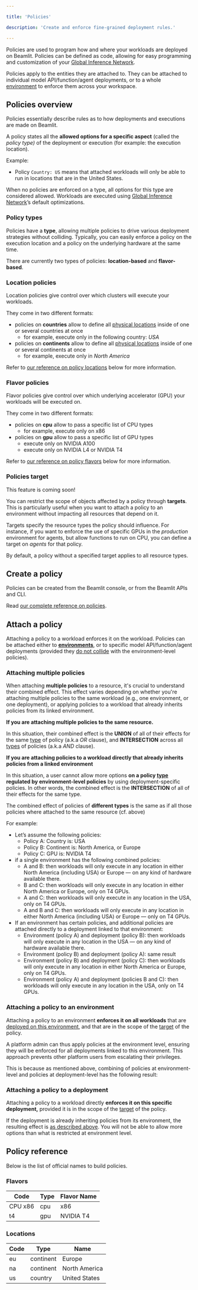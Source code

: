 ```yaml
---

title: 'Policies'

description: 'Create and enforce fine-grained deployment rules.'

---
```


Policies are used to program how and where your workloads are deployed on Beamlit. Policies can be defined as code, allowing for easy programming and customization of your [Global Inference Network](../Models/Global-Inference-Network).

Policies apply to the entities they are attached to. They can be attached to individual model API/function/agent deployments, or to a whole [environment](Environments) to enforce them across your workspace.

## Policies overview

Policies essentially describe rules as to how deployments and executions are made on Beamlit. 

A policy states all the **allowed options for a specific aspect** (called the *policy type)* of the deployment or execution (for example: the execution location). 

Example:

- Policy `Country: US` means that attached workloads will only be able to run in locations that are in the United States.

When no policies are enforced on a type, all options for this type are considered allowed. Workloads are executed using [Global Inference Network](../Models/Global-Inference-Network)’s default optimizations.

### Policy types

Policies have a **type**, allowing multiple policies to drive various deployment strategies without colliding. Typically, you can easily enforce a policy on the execution location and a policy on the underlying hardware at the same time.

There are currently two types of policies: **location-based** and **flavor-based**.

### Location policies

Location policies give control over which clusters will execute your workloads.

They come in two different formats: 

- policies on **countries** allow to define all [physical locations](Policies) inside of one or several countries at once
    - for example, execute only in the following country: *USA*
- policies on **continents** allow to define all [physical locations](Policies) inside of one or several continents at once
    - for example, execute only in *North America*

Refer to [our reference on policy locations](Policies) below for more information.

### Flavor policies

Flavor policies give control over which underlying accelerator (GPU) your workloads will be executed on. 

They come in two different formats:

- policies on **cpu** allow to pass a specific list of CPU types
    - for example, execute only on x86
- policies on **gpu** allow to pass a specific list of GPU types
    - execute only on NVIDIA A100
    - execute only on NVIDIA L4 or NVIDIA T4

Refer to [our reference on policy flavors](Policies) below for more information.

### Policies target

<Note>This feature is coming soon!</Note>

You can restrict the scope of objects affected by a policy through **targets**. This is particularly useful when you want to attach a policy to an environment without impacting all resources that depend on it.

Targets specify the resource types the policy should influence. For instance, if you want to enforce the use of specific GPUs in the *production* environment for agents, but allow functions to run on CPU, you can define a target on *agents* for that policy.

By default, a policy without a specified target applies to all resource types.

## Create a policy

Policies can be created from the Beamlit console, or from the Beamlit APIs and CLI.

Read [our complete reference on policies](https://docs.beamlit.com/api-reference/policies/create-or-update-policy).

## Attach a policy

Attaching a policy to a workload enforces it on the workload. Policies can be attached either to [**environments**](Environments%2013847e47b1ea81ac9677d81f847741bd), or to specific model API/function/agent deployments (provided they [do not collide](Policies) with the environment-level policies).

### Attaching multiple policies

When attaching **multiple policies** to a resource, it's crucial to understand their combined effect. This effect varies depending on whether you're attaching multiple policies to the same workload (e.g., one environment, or one deployment), or applying policies to a workload that already inherits policies from its linked environment. 

**If you are attaching multiple policies to the same resource.**

In this situation, their combined effect is the **UNION** of all of their effects for the same [type](Policies%2013847e47b1ea817daa5bcd58129a9bdb) of policy (a.k.a *OR* clause), and **INTERSECTION** across all [types](Policies) of policies (a.k.a *AND* clause).

**If you are attaching policies to a workload directly that already inherits policies from a linked environment**

In this situation, a user cannot allow more options **on a policy [type](Policies)** **regulated by environment-level policies** by using deployment-specific policies. In other words, the combined effect is the **INTERSECTION** of all of their effects for the same type.

The combined effect of policies of **different types** is the same as if all those policies where attached to the same resource (cf. above)

For example:

- Let’s assume the following policies:
    - Policy A: Country is: USA
    - Policy B: Continent is: North America, or Europe
    - Policy C: GPU is: NVIDIA T4
- if a single environment has the following combined policies:
    - A and B: then workloads will only execute in any location in either North America (including USA) or Europe — on any kind of hardware available there.
    - B and C: then workloads will only execute in any location in either North America or Europe, only on T4 GPUs.
    - A and C: then workloads will only execute in any location in the USA, only on T4 GPUs.
    - A and B and C: then workloads will only execute in any location in either North America (including USA) or Europe — only on T4 GPUs.
- If an environment has certain policies, and additional policies are attached directly to a deployment linked to that environment:
    - Environment (policy A) and deployment (policy B): then workloads will only execute in any location in the USA — on any kind of hardware available there.
    - Environment (policy B) and deployment (policy A): same result
    - Environment (policy B) and deployment (policy C): then workloads will only execute in any location in either North America or Europe, only on T4 GPUs.
    - Environment (policy A) and deployment (policies B and C): then workloads will only execute in any location in the USA, only on T4 GPUs.

### Attaching a policy to an environment

Attaching a policy to an environment **enforces it on all workloads** that are [deployed on this environment](Environments%2013847e47b1ea81ac9677d81f847741bd), and that are in the scope of the [target](Policies) of the policy.

A platform admin can thus apply policies at the environment level, ensuring they will be enforced for all deployments linked to this environment. This approach prevents other platform users from escalating their privileges.

This is because as mentioned above, combining of policies at environment-level and policies at deployment-level has the following result:

### Attaching a policy to a deployment

Attaching a policy to a workload directly **enforces it on this specific deployment,** provided it is in the scope of the [target](Policies) of the policy.

If the deployment is already inheriting policies from its environment, the resulting effect is [as described above](Policies). You will not be able to allow more options than what is restricted at environment level.

## Policy reference

Below is the list of official names to build policies.

### Flavors

| **Code** | **Type** | **Flavor Name** |
| --- | --- | --- |
| CPU x86 | cpu | x86 |
| t4 | gpu | NVIDIA T4 |

### Locations

| **Code** | **Type** | **Name** |
| --- | --- | --- |
| eu | continent | Europe |
| na | continent | North America |
| us | country | United States |